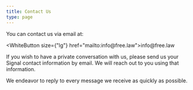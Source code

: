 ```yaml
---
title: Contact Us
type: page
---
```


You can contact us via email at:

[//]: # (This is a html-encoded email address link.)
[//]: # (Damn the spammers. See: http://www.wbwip.com/wbw/emailencoder.html)
<WhiteButton size={"lg"} href="mailto:&#105;&#110;&#102;&#111;&#064;&#102;&#114;&#101;&#101;&#046;&#108;&#097;&#119;">&#105;&#110;&#102;&#111;&#064;&#102;&#114;&#101;&#101;&#046;&#108;&#097;&#119;</WhiteButton>

If you wish to have a private conversation with us, please send us your Signal contact information by email. We will reach out to you using that information.

We endeavor to reply to every message we receive as quickly as possible.

[s]: https://signal.org/